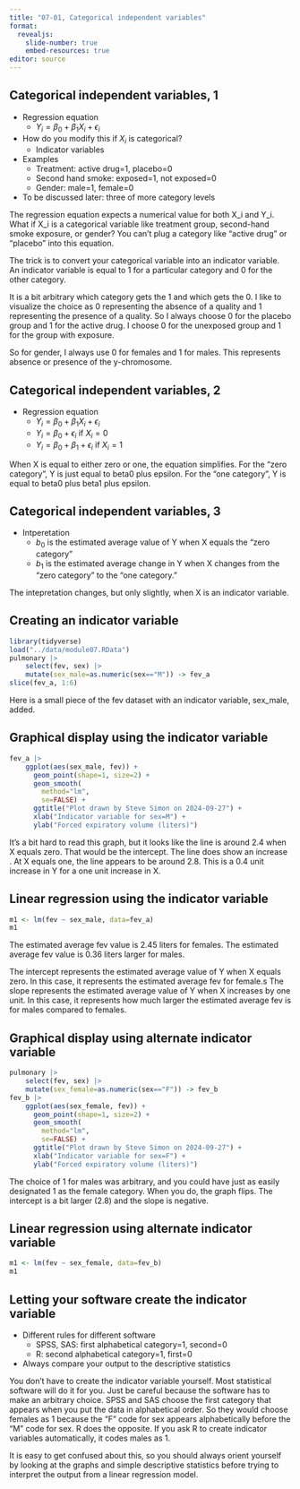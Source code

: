 ```yaml
---
title: "07-01, Categorical independent variables"
format: 
  revealjs:
    slide-number: true
    embed-resources: true
editor: source
---
```


## Categorical independent variables, 1

-   Regression equation
    -   $Y_i=\beta_0+\beta_1 X_i+\epsilon_i$
-   How do you modify this if $X_i$ is categorical?
    -   Indicator variables
-   Examples
    -   Treatment: active drug=1, placebo=0
    -   Second hand smoke: exposed=1, not exposed=0
    -   Gender: male=1, female=0
-   To be discussed later: three of more category levels 

:::notes
The regression equation expects a numerical value for both X_i and Y_i. What if X_i is a categorical variable like treatment group, second-hand smoke exposure, or gender? You can't plug a category like "active drug" or "placebo" into this equation.

The trick is to convert your categorical variable into an indicator variable. An indicator variable is equal to 1 for a particular category and 0 for the other category.

It is a bit arbitrary which category gets the 1 and which gets the 0. I like to visualize the choice as 0 representing the absence of a quality and 1 representing the presence of a quality. So I always choose 0 for the placebo group and 1 for the active drug. I choose 0 for the unexposed group and 1 for the group with exposure.

So for gender, I always use 0 for females and 1 for males. This represents absence or presence of the y-chromosome.
:::
  
## Categorical independent variables, 2

-   Regression equation
    -   $Y_i=\beta_0+\beta_1 X_i+\epsilon_i$
    -   $Y_i=\beta_0+\epsilon_i$ if $X_i=0$
    -   $Y_i=\beta_0+\beta_1+\epsilon_i$  if $X_i=1$

:::notes
When X is equal to either zero or one, the equation simplifies. For the "zero category", Y is just equal to beta0 plus epsilon. For the "one category", Y is equal to beta0 plus beta1 plus epsilon.
:::

## Categorical independent variables, 3

-   Intperetation
    -    $b_0$ is the estimated average value of Y when X equals the "zero category"
    -    $b_1$ is the estimated average change in Y when X changes from the "zero category" to the "one category."
    
:::notes
The intepretation changes, but only slightly, when X is an indicator variable.
:::

## Creating an indicator variable

```r
library(tidyverse)
load("../data/module07.RData")
pulmonary |>
	select(fev, sex) |>
	mutate(sex_male=as.numeric(sex=="M")) -> fev_a
slice(fev_a, 1:6)
```

:::notes
Here is a small piece of the fev dataset with an indicator variable, sex_male, added.
:::

## Graphical display using the indicator variable

```r
fev_a |>
	ggplot(aes(sex_male, fev)) + 
	  geom_point(shape=1, size=2) +
	  geom_smooth(
	  	method="lm", 
	  	se=FALSE) +
	  ggtitle("Plot drawn by Steve Simon on 2024-09-27") +
	  xlab("Indicator variable for sex=M") +
	  ylab("Forced expiratory volume (liters)")
```

:::notes
It's a bit hard to read this graph, but it looks like the line is around 2.4 when X equals zero. That would be the intercept. The line does show an increase . At X equals one, the line appears to be around 2.8. This is a 0.4 unit increase in Y for a one unit increase in X.
:::

## Linear regression using the indicator variable

```r
m1 <- lm(fev ~ sex_male, data=fev_a)
m1
```

The estimated average fev value is 2.45 liters for females. The estimated average fev value is 0.36 liters larger for males.

:::notes
The intercept represents the estimated average value of Y when X equals zero. In this case, it represents the estimated average fev for female.s The slope represents the estimated average value of Y when X increases by one unit. In this case, it represents how much larger the estimated average fev is for males compared to females.
:::

## Graphical display using alternate indicator variable

```r
pulmonary |>
	select(fev, sex) |>
	mutate(sex_female=as.numeric(sex=="F")) -> fev_b
fev_b |>
	ggplot(aes(sex_female, fev)) + 
	  geom_point(shape=1, size=2) +
	  geom_smooth(
	  	method="lm", 
	  	se=FALSE) +
	  ggtitle("Plot drawn by Steve Simon on 2024-09-27") +
	  xlab("Indicator variable for sex=F") +
	  ylab("Forced expiratory volume (liters)")
```

:::notes
The choice of 1 for males was arbitrary, and you could have just as easily designated 1 as the female category. When you do, the graph flips. The intercept is a bit larger (2.8) and the slope is negative.
:::

## Linear regression using alternate indicator variable

```r
m1 <- lm(fev ~ sex_female, data=fev_b)
m1
```

## Letting your software create the indicator variable

-   Different rules for different software
    -   SPSS, SAS: first alphabetical category=1, second=0
    -   R: second alphabetical category=1, first=0
-   Always compare your output to the descriptive statistics

:::notes
You don't have to create the indicator variable yourself. Most statistical software will do it for you. Just be careful because the software has to make an arbitrary choice. SPSS and SAS choose the first category that appears when you put the data in alphabetical order. So they would choose females as 1 because the "F" code for sex appears alphabetically before the "M" code for sex. R does the opposite. If you ask R to create indicator variables automatically, it codes males as 1.

It is easy to get confused about this, so you should always orient yourself by looking at the graphs and simple descriptive statistics before trying to interpret the output from a linear regression model.
:::

